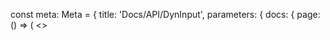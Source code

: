 
const meta: Meta = {
  title: 'Docs/API/DynInput',
  parameters: {
    docs: {
      page: () => (
        <>
          <Title />
          <Subtitle>API Reference</Subtitle>
          <Description>DynInput props i API prema FS-02 specifikaciji.</Description>
          <Primary />
          <ArgsTable of={Types} />
          <Stories />
        </>
      )
    }
  }
}
